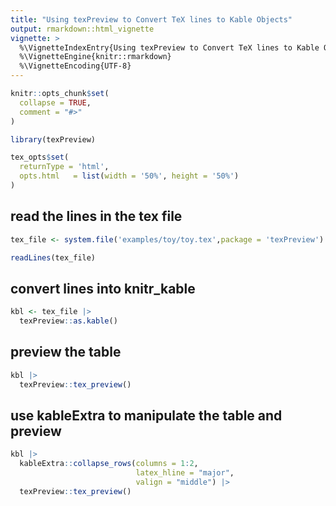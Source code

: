 ```yaml
---
title: "Using texPreview to Convert TeX lines to Kable Objects"
output: rmarkdown::html_vignette
vignette: >
  %\VignetteIndexEntry{Using texPreview to Convert TeX lines to Kable Objects}
  %\VignetteEngine{knitr::rmarkdown}
  %\VignetteEncoding{UTF-8}
---
```


```r
knitr::opts_chunk$set(
  collapse = TRUE,
  comment = "#>"
)
```

```r
library(texPreview)

tex_opts$set( 
  returnType = 'html',
  opts.html   = list(width = '50%', height = '50%')
)

```

## read the lines in the tex file

```r

tex_file <- system.file('examples/toy/toy.tex',package = 'texPreview')

```

```r

readLines(tex_file)

```

## convert lines into knitr_kable 

```r

kbl <- tex_file |>
  texPreview::as.kable()

```

## preview the table

```r

kbl |>
  texPreview::tex_preview()

```

## use kableExtra to manipulate the table and preview

```r

kbl |>  
  kableExtra::collapse_rows(columns = 1:2, 
                            latex_hline = "major", 
                            valign = "middle") |>
  texPreview::tex_preview()

```
